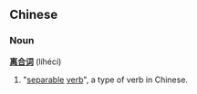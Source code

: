==Chinese==
===Noun===
'''[[离]][[合]][[词]]''' (líhécí)

# "[[separable]] [[verb]]", a type of verb in Chinese.